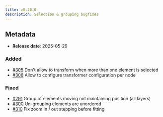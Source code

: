 ```yaml
---
title: v0.20.0
description: Selection & grouping bugfixes
---
```


## Metadata

- **Release date**: 2025-05-29

### Added

- [#305](https://github.com/InditexTech/weavejs/issues/305) Don't allow to transform when more than one element is selected
- [#308](https://github.com/InditexTech/weavejs/issues/308) Allow to configure transformer configuration per node

### Fixed

- [#291](https://github.com/InditexTech/weavejs/issues/291) Group of elements moving not maintaining position (all layers)
- [#300](https://github.com/InditexTech/weavejs/issues/300) Un-grouping elements are unordered
- [#310](https://github.com/InditexTech/weavejs/issues/310) Fix zoom in / out stepping before fitting
